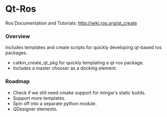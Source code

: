 = Qt-Ros =

Ros Documentation and Tutorials: http://wiki.ros.org/qt_create

=== Overview ===

Includes templates and create scripts for quickly developing qt-based ros packages.

* catkin_create_qt_pkg for quickly templating a qt-ros package.
* Includes a master chooser as a docking element.

=== Roadmap ===

* Check if we still need cmake support for mingw's static builds.
* Support more templates.
* Spin off into a separate python module.
* QDesigner elements.

